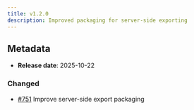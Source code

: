 ```yaml
---
title: v1.2.0
description: Improved packaging for server-side exporting
---
```


## Metadata

- **Release date**: 2025-10-22

### Changed

- [#751](https://github.com/InditexTech/weavejs/issues/751) Improve server-side export packaging
